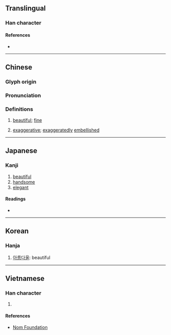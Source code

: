 {{character info/new}}
==Translingual==

===Han character===
{{Han char|rn=38|rad=女|as=06|sn=9|four=44427|canj=VKMS|ids=⿰女夸}}

====References====
* {{Han ref|kx=0260.290|dkj=06235|dj=0527.050|hdz=21043.080|uh=59F1|ud=23025|bh=CE66|bd=52838}}

----

==Chinese==
{{zh-forms}}

===Glyph origin===
{{Han etym}}

===Pronunciation===
{{zh-pron
|m=kuā
|c=kwaa1
|mc=y
|oc=y
|cat=a
}}

===Definitions===
{{zh-hanzi}}

# {{lb|zh|literary}} [[beautiful]]; [[fine]]
# {{lb|zh|literary}} [[exaggerative]]; [[exaggeratedly]] [[embellished]]

----

==Japanese==

===Kanji===
{{ja-kanji|grade=|rs=女06}}

# [[beautiful]]
# [[handsome]]
# [[elegant]]

====Readings====
* {{ja-readings|on=か,け,こ,ご,く|kun=[[おごるさま]] (ogorusama), [[みめよい]] (mimeyoi), [[うつくしい]] (utsukushii)}}

----

==Korean==

===Hanja===
{{ko-hanja|hangeul=과|eumhun=|rv=gwa|mr=kwa|y=kwa}}

# [[아름다울]]: beautiful

----

==Vietnamese==

===Han character===
{{vi-hantu|khoa|rs=女06}}

# {{rfdef|vi|sort=女06}}

====References====
* [http://nomfoundation.org/common/nom_details.php?codepoint=59f1 Nom Foundation]